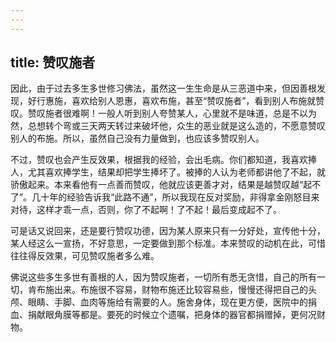 ```yaml
---
---
---
```

title: 赞叹施者
---




因此，由于过去多生多世修习佛法，虽然这一生生命是从三恶道中来，但因善根发现，好行惠施，喜欢给别人恩惠，喜欢布施，甚至“赞叹施者”，看到别人布施就赞叹。赞叹施者很难啊！一般人听到别人夸赞某人，心里就不是味道，总是不以为然，总想转个弯或三天两天转过来破坏他，众生的恶业就是这么造的，不愿意赞叹别人的布施。所以，虽然自己没有力量做到，也应该多赞叹别人。

不过，赞叹也会产生反效果，根据我的经验，会出毛病。你们都知道，我喜欢捧人，尤其喜欢捧学生，结果却把学生捧坏了。被捧的人认为老师都讲他了不起，就骄傲起来。本来看他有一点善而赞叹，他就应该更善才对，结果是越赞叹越“起不了”。几十年的经验告诉我“此路不通”，所以我现在反对奖励，非得拿金刚怒目来对待，这样才乖一点，否则，你了不起啊！了不起！最后变成起不了。

可是话又说回来，还是要行赞叹功德，因为某人原来只有一分好处，宣传他十分，某人经这么一宣扬，不好意思，一定要做到那个标准。本来赞叹的动机在此，可惜往往得反效果，可见赞叹施者多么难。

佛说这些多生多世有善根的人，因为赞叹施者，一切所有悉无贪惜，自己的所有一切，肯布施出来。布施很不容易，财物布施还比较容易些，慢慢还得把自己的头颅、眼睛、手脚、血肉等施给有需要的人。施舍身体，现在更方便，医院中的捐血、捐献眼角膜等都是。要死的时候立个遗嘱，把身体的器官都捐赠掉，更何况财物。